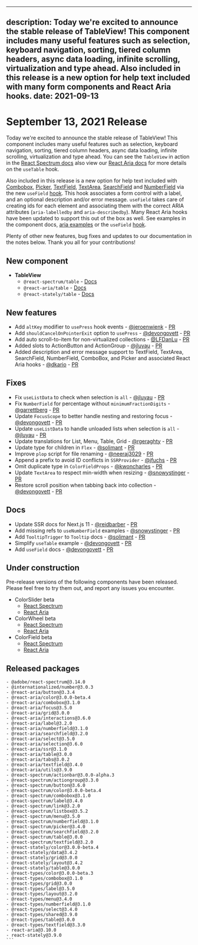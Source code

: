 <!-- Copyright 2020 Adobe. All rights reserved.
This file is licensed to you under the Apache License, Version 2.0 (the "License");
you may not use this file except in compliance with the License. You may obtain a copy
of the License at http://www.apache.org/licenses/LICENSE-2.0
Unless required by applicable law or agreed to in writing, software distributed under
the License is distributed on an "AS IS" BASIS, WITHOUT WARRANTIES OR REPRESENTATIONS
OF ANY KIND, either express or implied. See the License for the specific language
governing permissions and limitations under the License. -->


---
description: Today we're excited to announce the stable release of TableView! This component includes many useful features such as selection, keyboard navigation, sorting, tiered column headers,
async data loading, infinite scrolling, virtualization and type ahead. Also included in this release is a new option for help text included with many form components and React Aria hooks.
date: 2021-09-13
---

# September 13, 2021 Release

Today we're excited to announce the stable release of TableView! This component includes many useful features such as selection, keyboard navigation, sorting, tiered column headers,
async data loading, infinite scrolling, virtualization and type ahead. You can see the `TableView` in action in the [React Spectrum docs](https://react-spectrum.adobe.com/react-spectrum/TableView.html) also view our [React Aria docs](https://react-spectrum.adobe.com/react-aria/useTable.html) for more details on the `useTable` hook.

Also included in this release is a new option for help text included with [Combobox](https://react-spectrum.adobe.com/react-spectrum/ComboBox.html#help-text), [Picker](https://react-spectrum.adobe.com/react-spectrum/Picker.html#help-text), [TextField](https://react-spectrum.adobe.com/react-spectrum/TextField.html#help-text), [TextArea](https://react-spectrum.adobe.com/react-spectrum/TextArea.html#help-text), [SearchField](https://react-spectrum.adobe.com/react-spectrum/SearchField.html#help-text) and [NumberField](https://react-spectrum.adobe.com/react-spectrum/NumberField.html#help-text) via the new `useField` [hook](https://react-spectrum.adobe.com/react-aria/useField.html). This hook associates a form control with a label, and an optional description and/or error message. `useField` takes care of creating ids for each element and associating them with the correct ARIA attributes (`aria-labelledby` and `aria-describedby`). Many React Aria hooks have been updated to support this out of the box as well. See examples in the component docs, [aria examples](https://react-spectrum.adobe.com/react-aria/useTextField.html#example) or the `useField` [hook](https://react-spectrum.adobe.com/react-aria/useField.html).

Plenty of other new features, bug fixes and updates to our documentation in the notes below. Thank you all for your contributions!

## New component
- **TableView**
    - `@react-spectrum/table` - [Docs](https://react-spectrum.adobe.com/react-spectrum/TableView.html)
    - `@react-aria/table` - [Docs](https://react-spectrum.adobe.com/react-aria/useTable.html)
    - `@react-stately/table` - [Docs](https://react-spectrum.adobe.com/react-stately/useTableState.html)

## New features
- Add `altKey` modifier to `usePress` hook events - [@jeroenwienk](https://github.com/jeroenwienk) - [PR](https://github.com/adobe/react-spectrum/pull/2240)
- Add `shouldCancelOnPointerExit` option to `usePress` - [@devongovett](https://github.com/devongovett) - [PR](https://github.com/adobe/react-spectrum/pull/2264)
- Add auto scroll-to-item for non-virtualized collections - [@LFDanLu](https://github.com/LFDanLu) - [PR](https://github.com/adobe/react-spectrum/pull/2232)
- Added slots to ActionButton and ActionGroup - [@jluyau](https://github.com/jluyau) - [PR](https://github.com/adobe/react-spectrum/pull/2238)
- Added description and error message support to TextField, TextArea, SearchField, NumberField, ComboBox, and Picker and associated React Aria hooks - [@](https://github.com/dkario)[dkario](https://github.com/dkario) - [PR](https://github.com/adobe/react-spectrum/pull/1846)

## Fixes
- Fix `useListData` to check when selection is `all` - [@jluyau](https://github.com/jluyau) - [PR](https://github.com/adobe/react-spectrum/pull/2206)
- Fix `NumberField` for percentage without `minimumFractionDigits` - [@garrettberg](https://github.com/garrettberg) - [PR](https://github.com/adobe/react-spectrum/pull/2224)
- Update `FocusScope` to better handle nesting and restoring focus - [@devongovett](https://github.com/devongovett) - [PR](https://github.com/adobe/react-spectrum/pull/2223)
- Update `useListData` to handle unloaded lists when selection is `all` - [@jluyau](https://github.com/jluyau) - [PR](https://github.com/adobe/react-spectrum/pull/2225)
- Update translations for List, Menu, Table, Grid - [@rgeraghty](https://github.com/rgeraghty) - [PR](https://github.com/adobe/react-spectrum/pull/2255)
- Update type for children in `Flex` - [@solimant](https://github.com/solimant) - [PR](https://github.com/adobe/react-spectrum/pull/2260)
- Improve `plop` script for file renaming - [@neeraj3029](https://github.com/neeraj3029) - [PR](https://github.com/adobe/react-spectrum/pull/2269)
- Append a prefix to avoid ID conflicts in `SSRProvider` - [@jfuchs](https://github.com/jfuchs) - [PR](https://github.com/adobe/react-spectrum/pull/2278)
- Omit duplicate type in `ColorFieldProps` - [@kwoncharles](https://github.com/kwoncharles) - [PR](https://github.com/adobe/react-spectrum/pull/2290)
- Update `TextArea` to respect min-width when resizing - [@snowystinger](https://github.com/snowystinger) - [PR](https://github.com/adobe/react-spectrum/pull/2311)
- Restore scroll position when tabbing back into collection - [@devongovett](https://github.com/devongovett) - [PR](https://github.com/adobe/react-spectrum/pull/2314)

## Docs
- Update SSR docs for Next.js 11 - [@reidbarber](https://github.com/reidbarber) - [PR](https://github.com/adobe/react-spectrum/pull/2215)
- Add missing refs to `useNumberField` examples - [@snowystinger](https://github.com/snowystinger) - [PR](https://github.com/adobe/react-spectrum/pull/2300)
- Add `TooltipTrigger` to `Tooltip` docs - [@solimant](https://github.com/solimant) - [PR](https://github.com/adobe/react-spectrum/pull/2303)
- Simplify `useTable` example - [@devongovett](https://github.com/devongovett) - [PR](https://github.com/adobe/react-spectrum/pull/2321)
- Add `useField` docs - [@devongovett](https://github.com/devongovett) - [PR](https://github.com/adobe/react-spectrum/pull/2302)

## Under construction

Pre-release versions of the following components have been released. Please feel free to try them out, and report any issues you encounter.


- ColorSlider beta
    - [React Spectrum](https://react-spectrum.adobe.com/react-spectrum/ColorSlider.html)
    - [React Aria](https://react-spectrum.adobe.com/react-aria/useColorSlider.html)
- ColorWheel beta
    - [React Spectrum](https://react-spectrum.adobe.com/react-spectrum/ColorWheel.html)
    - [React Aria](https://react-spectrum.adobe.com/react-aria/useColorWheel.html)
- ColorField beta
    - [React Spectrum](https://react-spectrum.adobe.com/react-spectrum/ColorField.html)
    - [React Aria](https://react-spectrum.adobe.com/react-aria/useColorField.html)


## Released packages
````
- @adobe/react-spectrum@3.14.0
- @internationalized/number@3.0.3
- @react-aria/button@3.3.4
- @react-aria/color@3.0.0-beta.4
- @react-aria/combobox@3.1.0
- @react-aria/focus@3.5.0
- @react-aria/grid@3.0.0
- @react-aria/interactions@3.6.0
- @react-aria/label@3.2.0
- @react-aria/numberfield@3.1.0
- @react-aria/searchfield@3.2.0
- @react-aria/select@3.5.0
- @react-aria/selection@3.6.0
- @react-aria/ssr@3.1.0
- @react-aria/table@3.0.0
- @react-aria/tabs@3.0.2
- @react-aria/textfield@3.4.0
- @react-aria/utils@3.9.0
- @react-spectrum/actionbar@3.0.0-alpha.3
- @react-spectrum/actiongroup@3.3.0
- @react-spectrum/button@3.6.0
- @react-spectrum/color@3.0.0-beta.4
- @react-spectrum/combobox@3.1.0
- @react-spectrum/label@3.4.0
- @react-spectrum/link@3.2.0
- @react-spectrum/listbox@3.5.2
- @react-spectrum/menu@3.5.0
- @react-spectrum/numberfield@3.1.0
- @react-spectrum/picker@3.4.0
- @react-spectrum/searchfield@3.2.0
- @react-spectrum/table@3.0.0
- @react-spectrum/textfield@3.2.0
- @react-stately/color@3.0.0-beta.4
- @react-stately/data@3.4.2
- @react-stately/grid@3.0.0
- @react-stately/layout@3.4.2
- @react-stately/table@3.0.0
- @react-types/color@3.0.0-beta.3
- @react-types/combobox@3.1.0
- @react-types/grid@3.0.0
- @react-types/label@3.5.0
- @react-types/layout@3.2.0
- @react-types/menu@3.4.0
- @react-types/numberfield@3.1.0
- @react-types/select@3.4.0
- @react-types/shared@3.9.0
- @react-types/table@3.0.0
- @react-types/textfield@3.3.0
- react-aria@3.10.0
- react-stately@3.9.0
```
